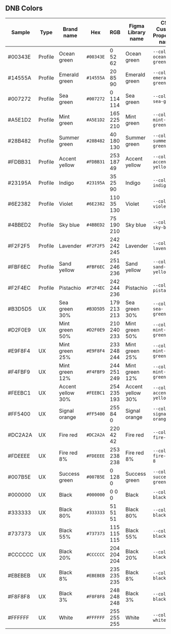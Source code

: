 ## DNB Colors

| Sample  | Type    | Brand name        | Hex       | RGB         | Figma Library name | CSS Custom Properties name |
| ------- | ------- | ----------------- | --------- | ----------- | ------------------ | -------------------------- |
| #00343E | Profile | Ocean green       | `#00343E` | 0 52 62     | Ocean green        | `--color-ocean-green`      |
| #14555A | Profile | Emerald green     | `#14555A` | 20 85 90    | Emerald green      | `--color-emerald-green`    |
| #007272 | Profile | Sea green         | `#007272` | 0 114 114   | Sea green          | `--color-sea-green`        |
| #A5E1D2 | Profile | Mint green        | `#A5E1D2` | 165 225 210 | Mint green         | `--color-mint-green`       |
| #28B482 | Profile | Summer green      | `#28B482` | 40 180 130  | Summer green       | `--color-summer-green`     |
| #FDBB31 | Profile | Accent yellow     | `#FDBB31` | 253 187 49  | Accent yellow      | `--color-accent-yellow`    |
| #23195A | Profile | Indigo            | `#23195A` | 35 25 90    | Indigo             | `--color-indigo`           |
| #6E2382 | Profile | Violet            | `#6E2382` | 110 35 130  | Violet             | `--color-violet`           |
| #4BBED2 | Profile | Sky blue          | `#4BBED2` | 75 190 210  | Sky blue           | `--color-sky-blue`         |
| #F2F2F5 | Profile | Lavender          | `#F2F2F5` | 242 242 245 | Lavender           | `--color-lavender`         |
| #FBF6EC | Profile | Sand yellow       | `#FBF6EC` | 251 246 236 | Sand yellow        | `--color-sand-yellow`      |
| #F2F4EC | Profile | Pistachio         | `#F2F4EC` | 242 244 236 | Pistachio          | `--color-pistachio`        |
| #B3D5D5 | UX      | Sea green 30%     | `#B3D5D5` | 179 213 213 | Sea green 30%      | `--color-sea-green-30`     |
| #D2F0E9 | UX      | Mint green 50%    | `#D2F0E9` | 210 240 233 | Mint green 50%     | `--color-mint-green-50`    |
| #E9F8F4 | UX      | Mint green 25%    | `#E9F8F4` | 233 248 244 | Mint green 25%     | `--color-mint-green-25`    |
| #F4FBF9 | UX      | Mint green 12%    | `#F4FBF9` | 244 251 249 | Mint green 12%     | `--color-mint-green-12`    |
| #FEEBC1 | UX      | Accent yellow 30% | `#FEEBC1` | 254 235 193 | Accent yellow 30%  | `--color-accent-yellow-30` |
| #FF5400 | UX      | Signal orange     | `#FF5400` | 255 84 0    | Signal orange      | `--color-signal-orange`    |
| #DC2A2A | UX      | Fire red          | `#DC2A2A` | 220 42 42   | Fire red           | `--color-fire-red`         |
| #FDEEEE | UX      | Fire red 8%       | `#FDEEEE` | 253 238 238 | Fire red 8%        | `--color-fire-red-8`       |
| #007B5E | UX      | Success green     | `#007B5E` | 0 128 0     | Success green      | `--color-success-green`    |
| #000000 | UX      | Black             | `#000000` | 0 0 0       | Black              | `--color-black`            |
| #333333 | UX      | Black 80%         | `#333333` | 51 51 51    | Black 80%          | `--color-black-80`         |
| #737373 | UX      | Black 55%         | `#737373` | 115 115 115 | Black 55%          | `--color-black-55`         |
| #CCCCCC | UX      | Black 20%         | `#CCCCCC` | 204 204 204 | Black 20%          | `--color-black-20`         |
| #EBEBEB | UX      | Black 8%          | `#EBEBEB` | 235 235 235 | Black 8%           | `--color-black-8`          |
| #F8F8F8 | UX      | Black 3%          | `#F8F8F8` | 248 248 248 | Black 3%           | `--color-black-3`          |
| #FFFFFF | UX      | White             | `#FFFFFF` | 255 255 255 | White              | `--color-white`            |
